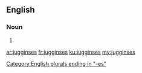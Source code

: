 ==English==

===Noun===
{{head|en|plural}}

# {{plural of|juggins|lang=en|nocat=1}}

[[Category:English plurals ending in "-es"]]

[[ar:jugginses]]
[[fr:jugginses]]
[[ku:jugginses]]
[[my:jugginses]]